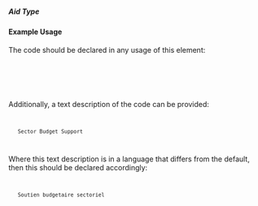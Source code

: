===== Aid Type ===== 
{{for revison 1.01}}

==== Example Usage ====

The code should be declared in any usage of this element:

<code xml>
   <aid-type code="A02"/>
</code>

Additionally, a text description of the code can be provided:

<code xml>
    <aid-type code="A02">Sector Budget Support</aid-type>
</code>

Where this text description is in a language that differs from the default, then this should be declared accordingly:

<code xml>
    <aid-type code="A02" xml:lang="fr">Soutien budgetaire sectoriel</aid-type>
</code>
